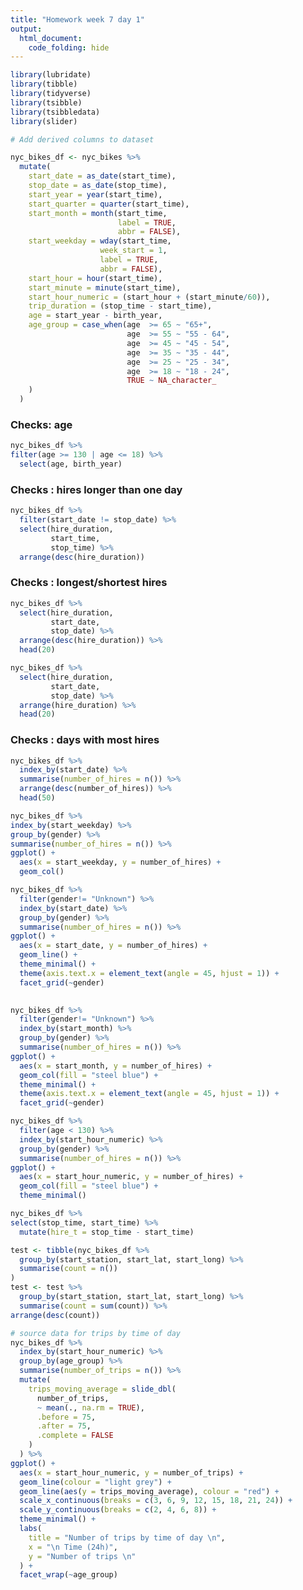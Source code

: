 ```yaml
---
title: "Homework week 7 day 1"
output: 
  html_document:
    code_folding: hide
---
```


```r
library(lubridate)
library(tibble)
library(tidyverse)
library(tsibble)
library(tsibbledata)
library(slider)
```


```r
# Add derived columns to dataset

nyc_bikes_df <- nyc_bikes %>% 
  mutate(
    start_date = as_date(start_time),
    stop_date = as_date(stop_time),
    start_year = year(start_time),
    start_quarter = quarter(start_time),
    start_month = month(start_time,
                        label = TRUE,
                        abbr = FALSE),
    start_weekday = wday(start_time,
                    week_start = 1,
                    label = TRUE,
                    abbr = FALSE),
    start_hour = hour(start_time),
    start_minute = minute(start_time),
    start_hour_numeric = (start_hour + (start_minute/60)),
    trip_duration = (stop_time - start_time),
    age = start_year - birth_year,
    age_group = case_when(age  >= 65 ~ "65+",
                          age  >= 55 ~ "55 - 64",
                          age  >= 45 ~ "45 - 54",
                          age  >= 35 ~ "35 - 44",
                          age  >= 25 ~ "25 - 34",
                          age  >= 18 ~ "18 - 24",
                          TRUE ~ NA_character_
    )
  )
```

### Checks: age
```r
nyc_bikes_df %>% 
filter(age >= 130 | age <= 18) %>% 
  select(age, birth_year)
```
### Checks :  hires longer than one day

```r
nyc_bikes_df %>% 
  filter(start_date != stop_date) %>% 
  select(hire_duration,
         start_time,
         stop_time) %>% 
  arrange(desc(hire_duration))
```
### Checks :  longest/shortest hires

```r
nyc_bikes_df %>% 
  select(hire_duration,
         start_date,
         stop_date) %>% 
  arrange(desc(hire_duration)) %>% 
  head(20)

nyc_bikes_df %>% 
  select(hire_duration,
         start_date,
         stop_date) %>% 
  arrange(hire_duration) %>% 
  head(20)
```

### Checks :  days with most hires
```r
nyc_bikes_df %>%
  index_by(start_date) %>% 
  summarise(number_of_hires = n()) %>% 
  arrange(desc(number_of_hires)) %>% 
  head(50)
```



```r
nyc_bikes_df %>% 
index_by(start_weekday) %>% 
group_by(gender) %>% 
summarise(number_of_hires = n()) %>% 
ggplot() +
  aes(x = start_weekday, y = number_of_hires) +
  geom_col()
```


```r
nyc_bikes_df %>%
  filter(gender!= "Unknown") %>% 
  index_by(start_date) %>%
  group_by(gender) %>% 
  summarise(number_of_hires = n()) %>% 
ggplot() +
  aes(x = start_date, y = number_of_hires) +
  geom_line() +
  theme_minimal() +
  theme(axis.text.x = element_text(angle = 45, hjust = 1)) +
  facet_grid(~gender)
    
```

```r
nyc_bikes_df %>%
  filter(gender!= "Unknown") %>% 
  index_by(start_month) %>%
  group_by(gender) %>% 
  summarise(number_of_hires = n()) %>% 
ggplot() +
  aes(x = start_month, y = number_of_hires) +
  geom_col(fill = "steel blue") +
  theme_minimal() +
  theme(axis.text.x = element_text(angle = 45, hjust = 1)) +
  facet_grid(~gender)
```

```r
nyc_bikes_df %>%
  filter(age < 130) %>% 
  index_by(start_hour_numeric) %>%
  group_by(gender) %>% 
  summarise(number_of_hires = n()) %>% 
ggplot() +
  aes(x = start_hour_numeric, y = number_of_hires) +
  geom_col(fill = "steel blue") +
  theme_minimal() 
```


```r
nyc_bikes_df %>% 
select(stop_time, start_time) %>% 
  mutate(hire_t = stop_time - start_time)
```

```r
test <- tibble(nyc_bikes_df %>% 
  group_by(start_station, start_lat, start_long) %>% 
  summarise(count = n())
)
test <- test %>% 
  group_by(start_station, start_lat, start_long) %>% 
  summarise(count = sum(count)) %>% 
arrange(desc(count))


```


```r
# source data for trips by time of day
nyc_bikes_df %>%
  index_by(start_hour_numeric) %>%
  group_by(age_group) %>% 
  summarise(number_of_trips = n()) %>% 
  mutate(
    trips_moving_average = slide_dbl(
      number_of_trips,
      ~ mean(., na.rm = TRUE),
      .before = 75,
      .after = 75,
      .complete = FALSE
    )
  ) %>% 
ggplot() +
  aes(x = start_hour_numeric, y = number_of_trips) +
  geom_line(colour = "light grey") +
  geom_line(aes(y = trips_moving_average), colour = "red") +
  scale_x_continuous(breaks = c(3, 6, 9, 12, 15, 18, 21, 24)) +
  scale_y_continuous(breaks = c(2, 4, 6, 8)) +
  theme_minimal() +
  labs(
    title = "Number of trips by time of day \n",
    x = "\n Time (24h)",
    y = "Number of trips \n"
  ) +
  facet_wrap(~age_group)
```

